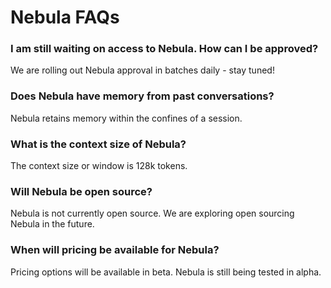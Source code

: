 # Nebula FAQs

### I am still waiting on access to Nebula. How can I be approved?

We are rolling out Nebula approval in batches daily - stay tuned! 

### Does Nebula have memory from past conversations?
Nebula retains memory within the confines of a session.

### What is the context size of Nebula?
The context size or window is 128k tokens.

### Will Nebula be open source?

Nebula is not currently open source. We are exploring open sourcing Nebula in the future.

### When will pricing be available for Nebula?

Pricing options will be available in beta. Nebula is still being tested in alpha.